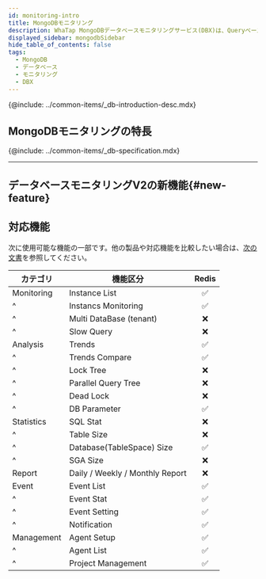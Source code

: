 ```yaml
---
id: monitoring-intro
title: MongoDBモニタリング
description: WhaTap MongoDBデータベースモニタリングサービス(DBX)は、Queryベースでデータを収集し、性能モニタリングサービスを提供します。
displayed_sidebar: mongodbSidebar
hide_table_of_contents: false
tags:
  - MongoDB
  - データベース
  - モニタリング
  - DBX
---
```



{@include: ../common-items/_db-introduction-desc.mdx} 

<Videos url="https://img.whatap.io/23/11/06/031831DB_prd.mp4" />

## MongoDBモニタリングの特長

<CommonCont />

{@include: ../common-items/_db-specification.mdx}

* * *

## データベースモニタリングV2の新機能{#new-feature}

<NewFeature product='MongoDB' ver='1.7.0'/>

## 対応機能

次に使用可能な機能の一部です。他の製品や対応機能を比較したい場合は、[次の文書](../support-env#compare-db)を参照してください。

| カテゴリ       | 機能区分                            |              Redis              |
| ---------- | ------------------------------- | :-----------------------------: |
| Monitoring | Instance List                   | <span class='emoji-ok'>✅</span> |
| ^          | Instancs Monitoring             | <span class='emoji-ok'>✅</span> |
| ^          | Multi DataBase (tenant)         | <span class='emoji-no'>❌</span> |
| ^          | Slow Query                      | <span class='emoji-no'>❌</span> |
| Analysis   | Trends                          | <span class='emoji-ok'>✅</span> |
| ^          | Trends Compare                  | <span class='emoji-ok'>✅</span> |
| ^          | Lock Tree                       | <span class='emoji-no'>❌</span> |
| ^          | Parallel Query Tree             | <span class='emoji-no'>❌</span> |
| ^          | Dead Lock                       | <span class='emoji-no'>❌</span> |
| ^          | DB Parameter                    | <span class='emoji-ok'>✅</span> |
| Statistics | SQL Stat                        | <span class='emoji-no'>❌</span> |
| ^          | Table Size                      | <span class='emoji-no'>❌</span> |
| ^          | Database(TableSpace) Size       | <span class='emoji-ok'>✅</span> |
| ^          | SGA Size                        | <span class='emoji-no'>❌</span> |
| Report     | Daily / Weekly / Monthly Report | <span class='emoji-no'>❌</span> |
| Event      | Event List                      | <span class='emoji-ok'>✅</span> |
| ^          | Event Stat                      | <span class='emoji-ok'>✅</span> |
| ^          | Event Setting                   | <span class='emoji-ok'>✅</span> |
| ^          | Notification                    | <span class='emoji-ok'>✅</span> |
| Management | Agent Setup                     | <span class='emoji-ok'>✅</span> |
| ^          | Agent List                      | <span class='emoji-ok'>✅</span> |
| ^          | Project Management              | <span class='emoji-ok'>✅</span> |
